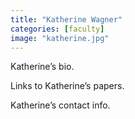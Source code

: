 ```yaml
---
title: "Katherine Wagner"
categories: [faculty]
image: "katherine.jpg"
---
```


Katherine's bio.

Links to Katherine's papers.

Katherine's contact info.
